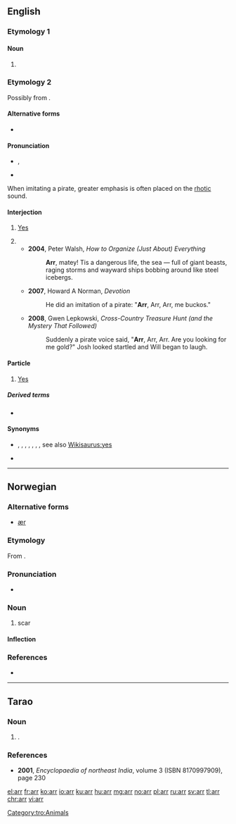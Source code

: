 ==English==

===Etymology 1===

====Noun====
{{en-noun|?}}

# {{abbreviation of|arrival|lang=en}}

===Etymology 2===
Possibly from {{m|en|aye}}.

====Alternative forms====
* {{l|en|ar}}

====Pronunciation====
* {{a|UK}} {{enPR|är}}, {{IPA|/ɑː/|lang=en}}
* {{rhymes|ɑː(ɹ)|lang=en}}

{{rel-top|pronunciation notes}}
When imitating a pirate, greater emphasis is often placed on the [[rhotic]] sound.
{{rel-bottom}}

====Interjection====
{{en-interj}}

# {{label|en|UK|West Country|West Midlands}} [[yes|Yes]]
# {{non-gloss definition|Used stereotypically in imitation of [[pirate]]s.}}
#* '''2004''', Peter Walsh, ''How to Organize (Just About) Everything''
#*: '''Arr''', matey! Tis a dangerous life, the sea — full of giant beasts, raging storms and wayward ships bobbing around like steel icebergs.
#* '''2007''', Howard A Norman, ''Devotion''
#*: He did an imitation of a pirate: "'''Arr''', Arr, Arr, me buckos."
#* '''2008''', Gwen Lepkowski, ''Cross-Country Treasure Hunt (and the Mystery That Followed)‎''
#*: Suddenly a pirate voice said, "'''Arr''', Arr, Arr. Are you looking for me gold?" Josh looked startled and Will began to laugh.

====Particle====
{{en-part|-}}

# {{label|en|UK|West Country|West Midlands}} [[yes|Yes]]
#: {{ux|en|'''Arr''', that's right.}}

=====Derived terms=====
* {{l|en|oo arr}}

====Synonyms====
* {{sense|yes}} {{l|en|ay}}, {{l|en|aye}}, {{l|en|ya}}, {{l|en|yea}}, {{l|en|yeah}}, {{l|en|yep}}, {{l|en|yes}}, see also [[Wikisaurus:yes]]
* {{sense|pirate}} {{l|en|yarr}}

----

==Norwegian==

===Alternative forms===
* [[ær#Norwegian Nynorsk|ær]]

===Etymology===
From {{etyl|non|no}} {{m|non|ørr}}.

===Pronunciation===
* {{IPA|/ɑrː/|lang=no}}

===Noun===
{{head|no|noun}}

# scar

====Inflection====
{{no-noun-infl|nb-class=n1|nn-class=n1}}

===References===
* {{R:Dokumentasjonsprosjektet|arr}}

----

==Tarao==

===Noun===
{{head|tro|noun}}

# {{alternative form of|arte|lang=tro|nodot=1}} {{gloss|chicken}}.

===References===
* '''2001''', ''Encyclopaedia of northeast India'', volume 3 (ISBN 8170997909), page 230

[[Category:tro:Animals]]

[[el:arr]]
[[fr:arr]]
[[ko:arr]]
[[io:arr]]
[[ku:arr]]
[[hu:arr]]
[[mg:arr]]
[[no:arr]]
[[pl:arr]]
[[ru:arr]]
[[sv:arr]]
[[tl:arr]]
[[chr:arr]]
[[vi:arr]]